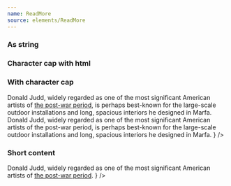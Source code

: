 ```yaml
---
name: ReadMore
source: elements/ReadMore
---
```


### As string

<Playground>
  <Text variant="md">
    <ReadMore
      maxChars={300}
      content="Donald Judd, widely regarded as one of the most significant American artists of the post-war period, is perhaps best-known for the large-scale outdoor installations and long, spacious interiors he designed in Marfa. Donald Judd, widely regarded as one of the most significant American artists of the post-war period, is perhaps best-known for the large-scale outdoor installations and long, spacious interiors he designed in Marfa."
    />
  </Text>
</Playground>

### Character cap with html

<Playground>
	<Text variant="md">
		<ReadMore
			maxChars={100}
			content='<p>Donald Judd, widely regarded as one of the most significant American artists of <a href="#">the post-war period</a>, is perhaps best-known for the large-scale outdoor installations and long, spacious interiors he designed in Marfa. Donald Judd, widely regarded as one of the most significant American artists of the post-war period, is perhaps best-known for the large-scale outdoor installations and long, spacious interiors he designed in Marfa. </p>'
		/>
	</Text>
</Playground>

### With character cap

<Playground>
  <Text variant='md'>
    <ReadMore
      maxChars={300}
      content={
        <Text>
          Donald Judd, widely regarded as one of the most significant American
          artists of <a href="#">the post-war period</a>, is perhaps best-known
          for the large-scale outdoor installations and long, spacious interiors
          he designed in Marfa. Donald Judd, widely regarded as one of the most
          significant American artists of the post-war period, is perhaps
          best-known for the large-scale outdoor installations and long,
          spacious interiors he designed in Marfa.
        </Text>
      }
    />
  </Text>
</Playground>

### Short content

<Playground>
  <ReadMore
    maxChars={300}
    content={
      <Text>
        Donald Judd, widely regarded as one of the most significant American
        artists of <a href="#">the post-war period</a>.
      </Text>
    }
  />
</Playground>
